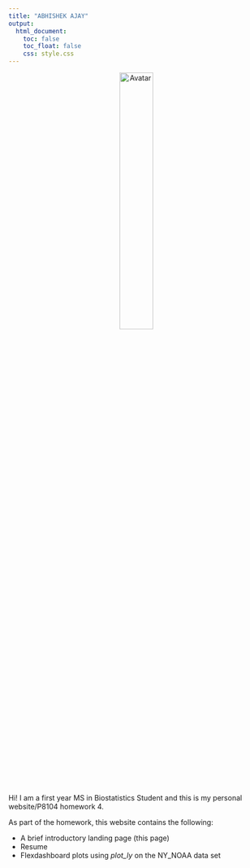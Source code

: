 ```yaml
---
title: "ABHISHEK AJAY"
output:
  html_document:
    toc: false
    toc_float: false
    css: style.css
---
```


<body background="images/bg.jpg">
<center><img src="images/me.jpg" alt="Avatar" width="36%" class="center"></center>
<p>
Hi! I am a first year MS in Biostatistics Student and this is my personal website/P8104 homework 4. 
</p>
<p>
As part of the homework, this website contains the following:
<ul>
<li>A brief introductory landing page (this page)</li> 
<li>Resume</li>
<li>Flexdashboard plots using *plot_ly* on the NY_NOAA data set</li>
</ul>
</p>

<!-- Photo by Riccardo Chiarini on Unsplash -->